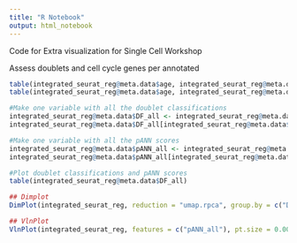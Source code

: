```yaml
---
title: "R Notebook"
output: html_notebook
---
```


Code for Extra visualization for Single Cell Workshop



Assess doublets and cell cycle genes per annotated

``` r
table(integrated_seurat_reg@meta.data$age, integrated_seurat_reg@meta.data$DF.classifications_0.25_0.09_533)
table(integrated_seurat_reg@meta.data$age, integrated_seurat_reg@meta.data$DF.classifications_0.25_0.17_146)

#Make one variable with all the doublet classifications
integrated_seurat_reg@meta.data$DF_all <- integrated_seurat_reg@meta.data$DF.classifications_0.25_0.09_533
integrated_seurat_reg@meta.data$DF_all[integrated_seurat_reg@meta.data$age == 41] <- integrated_seurat_reg@meta.data$DF.classifications_0.25_0.17_146[integrated_seurat_reg@meta.data$age == 41]

#Make one variable with all the pANN scores
integrated_seurat_reg@meta.data$pANN_all <- integrated_seurat_reg@meta.data$pANN_0.25_0.09_533
integrated_seurat_reg@meta.data$pANN_all[integrated_seurat_reg@meta.data$age == 41] <- integrated_seurat_reg@meta.data$pANN_0.25_0.17_146[integrated_seurat_reg@meta.data$age == 41]

#Plot doublet classifications and pANN scores
table(integrated_seurat_reg@meta.data$DF_all)

## Dimplot
DimPlot(integrated_seurat_reg, reduction = "umap.rpca", group.by = c("DF_all" ), combine = FALSE)

## VlnPlot
VlnPlot(integrated_seurat_reg, features = c("pANN_all"), pt.size = 0.001)
```



